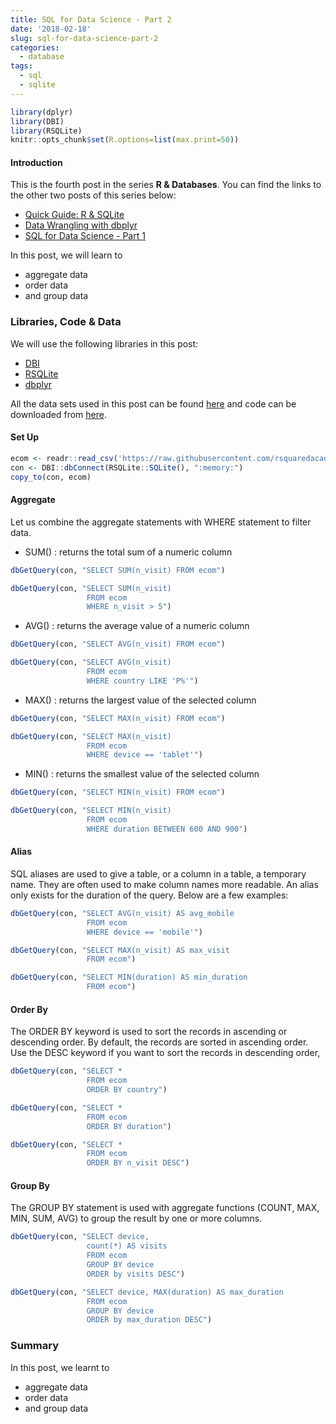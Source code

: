 ```yaml
---
title: SQL for Data Science - Part 2
date: '2018-02-18'
slug: sql-for-data-science-part-2
categories:
  - database
tags:
  - sql
  - sqlite
---
```


```r
library(dplyr)
library(DBI)
library(RSQLite)
knitr::opts_chunk$set(R.options=list(max.print=50))
```

#### Introduction

This is the fourth post in the series **R & Databases**. You can find the links to the other two posts of this series below:

- [Quick Guide: R & SQLite](https://blog.aravindhebbali.com/2018/01/28/quick-guide-r-sqlite/)
- [Data Wrangling with dbplyr](https://blog.aravindhebbali.com/2018/02/04/data-wrangling-with-dbplyr/)
- [SQL for Data Science - Part 1](https://blog.aravindhebbali.com/2018/02/11/sql-for-data-science-part-1/)

In this post, we will learn to

- aggregate data
- order data
- and group data

### Libraries, Code & Data

We will use the following libraries in this post:

- [DBI](http://readr.tidyverse.org/)
- [RSQLite](https://rstats-db.github.io/RSQLite/)
- [dbplyr](http://dbplyr.tidyverse.org/)

All the data sets used in this post can be found [here](https://github.com/rsquaredacademy/datasets) and code can be downloaded from [here](https://gist.github.com/rsquaredacademy/691dba8e13873c648bfdb91aba65d4d7).

#### Set Up

```r
ecom <- readr::read_csv('https://raw.githubusercontent.com/rsquaredacademy/datasets/master/web.csv')
con <- DBI::dbConnect(RSQLite::SQLite(), ":memory:")
copy_to(con, ecom)
```

#### Aggregate 

Let us combine the aggregate statements with WHERE statement to filter data.

- SUM()  : returns the total sum of a numeric column

```r
dbGetQuery(con, "SELECT SUM(n_visit) FROM ecom")

dbGetQuery(con, "SELECT SUM(n_visit) 
	             FROM ecom 
	             WHERE n_visit > 5")
```

- AVG()  : returns the average value of a numeric column

```r
dbGetQuery(con, "SELECT AVG(n_visit) FROM ecom")

dbGetQuery(con, "SELECT AVG(n_visit) 
	             FROM ecom 
	             WHERE country LIKE 'P%'")
```

- MAX()  : returns the largest value of the selected column

```r
dbGetQuery(con, "SELECT MAX(n_visit) FROM ecom")

dbGetQuery(con, "SELECT MAX(n_visit) 
	             FROM ecom 
	             WHERE device == 'tablet'")
```

- MIN()  : returns the smallest value of the selected column

```r
dbGetQuery(con, "SELECT MIN(n_visit) FROM ecom")

dbGetQuery(con, "SELECT MIN(n_visit) 
	             FROM ecom 
	             WHERE duration BETWEEN 600 AND 900")
```

#### Alias 

SQL aliases are used to give a table, or a column in a table, a temporary name. They are often used to make column names more readable. An alias only exists for the duration of the query. Below are a
few examples:

```r
dbGetQuery(con, "SELECT AVG(n_visit) AS avg_mobile 
	             FROM ecom 
	             WHERE device == 'mobile'")

dbGetQuery(con, "SELECT MAX(n_visit) AS max_visit 
	             FROM ecom")

dbGetQuery(con, "SELECT MIN(duration) AS min_duration 
	             FROM ecom")
```

#### Order By

The ORDER BY keyword is used to sort the records in ascending or descending order. By default, the records are sorted in ascending order. Use the DESC keyword if you want to sort the records in descending order, 

```r
dbGetQuery(con, "SELECT * 
	             FROM ecom 
	             ORDER BY country")

dbGetQuery(con, "SELECT *  
	             FROM ecom 
	             ORDER BY duration")

dbGetQuery(con, "SELECT * 
	             FROM ecom 
	             ORDER BY n_visit DESC")
```

#### Group By 

The GROUP BY statement is used with aggregate functions (COUNT, MAX, MIN, SUM, AVG) to group the result by one or more columns.

```r
dbGetQuery(con, "SELECT device, 
	             count(*) AS visits 
	             FROM ecom 
	             GROUP BY device 
	             ORDER by visits DESC")

dbGetQuery(con, "SELECT device, MAX(duration) AS max_duration 
	             FROM ecom 
	             GROUP BY device 
	             ORDER by max_duration DESC")
```

### Summary

In this post, we learnt to 

- aggregate data 
- order data
- and group data


